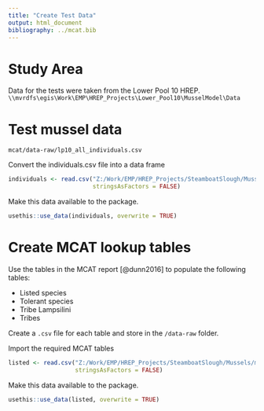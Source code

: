 ```yaml
---
title: "Create Test Data"
output: html_document
bibliography: ../mcat.bib
---
```


# Study Area
Data for the tests were taken from the Lower Pool 10 HREP. `\\mvrdfs\egis\Work\EMP\HREP_Projects\Lower_Pool10\MusselModel\Data`

# Test mussel data
`mcat/data-raw/lp10_all_individuals.csv`

Convert the individuals.csv file into a data frame
```r
individuals <- read.csv("Z:/Work/EMP/HREP_Projects/SteamboatSlough/Mussels/mcat/data-raw/lp10_all_individuals.csv", 
                        stringsAsFactors = FALSE)
```

Make this data available to the package. 
```r
usethis::use_data(individuals, overwrite = TRUE)
```


# Create MCAT lookup tables
Use the tables in the MCAT report [@dunn2016] to populate the following tables:

* Listed species
* Tolerant species
* Tribe Lampsilini
* Tribes

Create a `.csv` file for each table and store in the `/data-raw` folder. 

Import the required MCAT tables
```r
listed <- read.csv("Z:/Work/EMP/HREP_Projects/SteamboatSlough/Mussels/mcat/data-raw/listed.csv", 
                   stringsAsFactors = FALSE)
```

Make this data available to the package. 
```r
usethis::use_data(listed, overwrite = TRUE)
```

